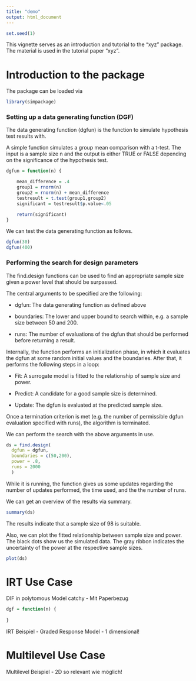 ```yaml
---
title: "demo"
output: html_document
---
```


```r
set.seed(1)
```


This vignette serves as an introduction and tutorial to the "xyz" package. The material is used in the tutorial paper "xyz".

# Introduction to the package

The package can be loaded via
```r
library(simpackage)
```


### Setting up a data generating function (DGF)

The data generating function (dgfun) is the function to simulate hypothesis test results with.

A simple function simulates a group mean comparison with a t-test. The input is a sample size n and the output is either TRUE or FALSE depending on the significance of the hypothesis test.

```r
dgfun = function(n) {

    mean_difference = .4 
    group1 = rnorm(n)
    group2 = rnorm(n) + mean_difference
    testresult = t.test(group1,group2)
    significant = testresult$p.value<.05

    return(significant)
}

```

We can test the data generating function as follows.

```r
dgfun(30)
dgfun(400)
```

### Performing the search for design parameters

The find.design functions can be used to find an appropriate sample size given a power level that should be surpassed.

The central arguments to be specified are the following:

-   dgfun: The data generating function as defined above

-   boundaries: The lower and upper bound to search within, e.g. a sample size between 50 and 200.

-   runs: The number of evaluations of the dgfun that should be performed before returning a result.

Internally, the function performs an initialization phase, in which it evaluates the dgfun at some random initial values and the boundaries. After that, it performs the following steps in a loop:

-   Fit: A surrogate model is fitted to the relationship of sample size and power.

-   Predict: A candidate for a good sample size is determined.

-   Update: The dgfun is evaluated at the predicted sample size.

Once a termination criterion is met (e.g. the number of permissible dgfun evaluation specified with runs), the algorithm is terminated.

We can perform the search with the above arguments in use.

```r
ds = find.design(
  dgfun = dgfun,
  boundaries = c(50,200),
  power = .8,
  runs = 2000
  )
```

While it is running, the function gives us some updates regarding the number of updates performed, the time used, and the the number of runs.

We can get an overview of the results via summary.

```r
summary(ds)
```

The results indicate that a sample size of 98 is suitable. 

Also, we can plot the fitted relationship between sample size and power. The black dots show us the simulated data. The gray ribbon indicates the uncertainty of the power at the respective sample sizes.  
```r
plot(ds)
```



# IRT Use Case

DIF in polytomous Model catchy - Mit Paperbezug

```r
dgf = function(n) {
  
}

```

IRT Beispiel - Graded Response Model - 1 dimensional!

# Multilevel Use Case

Multilevel Beispiel - 2D so relevant wie möglich!
